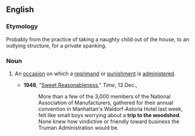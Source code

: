 ==English==

===Etymology===
Probably from the practice of taking a naughty child out of the house, to an outlying structure, for a private spanking.

===Noun===
{{en-noun|sg=[[trip]] [[to]] [[the]] [[woodshed]]|trips to the woodshed}}

# {{chiefly|US|idiom}} An [[occasion]] on which a [[reprimand]] or [[punishment]] is [[administer]]ed.
#*'''1948''', "[http://www.time.com/time/magazine/article/0,9171,799499,00.html Sweet Reasonableness]," ''Time'', 13 Dec.,
#*:More than a few of the 3,000 members of the National Association of Manufacturers, gathered for their annual convention in Manhattan's Waldorf-Astoria Hotel last week, felt like small boys worrying about a '''trip to the woodshed'''. None knew how vindictive or friendly toward business the Truman Administration would be.